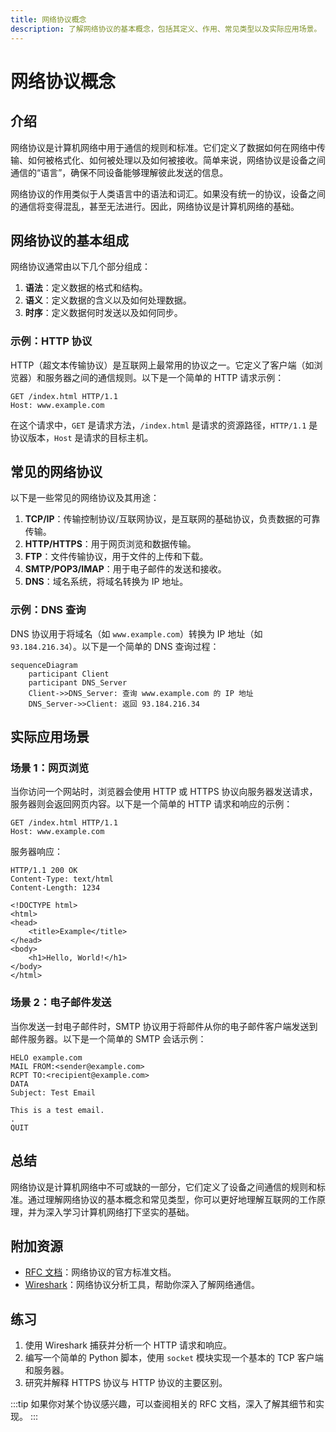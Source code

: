 ```yaml
---
title: 网络协议概念
description: 了解网络协议的基本概念，包括其定义、作用、常见类型以及实际应用场景。
---
```


# 网络协议概念

## 介绍

网络协议是计算机网络中用于通信的规则和标准。它们定义了数据如何在网络中传输、如何被格式化、如何被处理以及如何被接收。简单来说，网络协议是设备之间通信的“语言”，确保不同设备能够理解彼此发送的信息。

网络协议的作用类似于人类语言中的语法和词汇。如果没有统一的协议，设备之间的通信将变得混乱，甚至无法进行。因此，网络协议是计算机网络的基础。

## 网络协议的基本组成

网络协议通常由以下几个部分组成：

1. **语法**：定义数据的格式和结构。
2. **语义**：定义数据的含义以及如何处理数据。
3. **时序**：定义数据何时发送以及如何同步。

### 示例：HTTP 协议

HTTP（超文本传输协议）是互联网上最常用的协议之一。它定义了客户端（如浏览器）和服务器之间的通信规则。以下是一个简单的 HTTP 请求示例：

```http
GET /index.html HTTP/1.1
Host: www.example.com
```

在这个请求中，`GET` 是请求方法，`/index.html` 是请求的资源路径，`HTTP/1.1` 是协议版本，`Host` 是请求的目标主机。

## 常见的网络协议

以下是一些常见的网络协议及其用途：

1. **TCP/IP**：传输控制协议/互联网协议，是互联网的基础协议，负责数据的可靠传输。
2. **HTTP/HTTPS**：用于网页浏览和数据传输。
3. **FTP**：文件传输协议，用于文件的上传和下载。
4. **SMTP/POP3/IMAP**：用于电子邮件的发送和接收。
5. **DNS**：域名系统，将域名转换为 IP 地址。

### 示例：DNS 查询

DNS 协议用于将域名（如 `www.example.com`）转换为 IP 地址（如 `93.184.216.34`）。以下是一个简单的 DNS 查询过程：

```mermaid
sequenceDiagram
    participant Client
    participant DNS_Server
    Client->>DNS_Server: 查询 www.example.com 的 IP 地址
    DNS_Server->>Client: 返回 93.184.216.34
```

## 实际应用场景

### 场景 1：网页浏览

当你访问一个网站时，浏览器会使用 HTTP 或 HTTPS 协议向服务器发送请求，服务器则会返回网页内容。以下是一个简单的 HTTP 请求和响应的示例：

```http
GET /index.html HTTP/1.1
Host: www.example.com
```

服务器响应：

```http
HTTP/1.1 200 OK
Content-Type: text/html
Content-Length: 1234

<!DOCTYPE html>
<html>
<head>
    <title>Example</title>
</head>
<body>
    <h1>Hello, World!</h1>
</body>
</html>
```

### 场景 2：电子邮件发送

当你发送一封电子邮件时，SMTP 协议用于将邮件从你的电子邮件客户端发送到邮件服务器。以下是一个简单的 SMTP 会话示例：

```smtp
HELO example.com
MAIL FROM:<sender@example.com>
RCPT TO:<recipient@example.com>
DATA
Subject: Test Email

This is a test email.
.
QUIT
```

## 总结

网络协议是计算机网络中不可或缺的一部分，它们定义了设备之间通信的规则和标准。通过理解网络协议的基本概念和常见类型，你可以更好地理解互联网的工作原理，并为深入学习计算机网络打下坚实的基础。

## 附加资源

- [RFC 文档](https://www.rfc-editor.org/)：网络协议的官方标准文档。
- [Wireshark](https://www.wireshark.org/)：网络协议分析工具，帮助你深入了解网络通信。

## 练习

1. 使用 Wireshark 捕获并分析一个 HTTP 请求和响应。
2. 编写一个简单的 Python 脚本，使用 `socket` 模块实现一个基本的 TCP 客户端和服务器。
3. 研究并解释 HTTPS 协议与 HTTP 协议的主要区别。

:::tip
如果你对某个协议感兴趣，可以查阅相关的 RFC 文档，深入了解其细节和实现。
:::